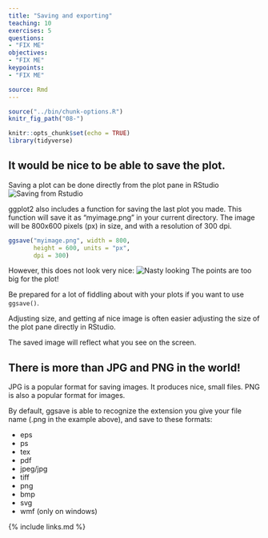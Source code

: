 ```yaml
---
title: "Saving and exporting"
teaching: 10
exercises: 5
questions:
- "FIX ME"
objectives:
- "FIX ME"
keypoints:
- "FIX ME"

source: Rmd
---
```


```r
source("../bin/chunk-options.R")
knitr_fig_path("08-")
```

```r
knitr::opts_chunk$set(echo = TRUE)
library(tidyverse)
```


## It would be nice to be able to save the plot.

Saving a plot can be done directly from the plot pane in
RStudio
![Saving from Rstudio](../fig/08-saving-plot.png)


ggplot2 also includes a function for saving the last plot
you made. This function will save it as "myimage.png" in your
current directory. The image will be 800x600 pixels (px) in size, and with a resolution of 300 dpi.
```r
ggsave("myimage.png", width = 800, 
       height = 600, units = "px",
       dpi = 300)
```

However, this does not look very nice:
![Nasty looking](../fig/myimage.png)
The points are too big for the plot!

Be prepared for a lot of fiddling about with your plots if
you want to use `ggsave()`. 

Adjusting size, and getting af nice image is often easier 
adjusting the size of the plot pane directly in RStudio. 

The saved image will reflect what you see on the screen.

## There is more than JPG and PNG in the world!
JPG is a popular format for saving images. It produces nice,
small files. PNG is also a popular format for images.

By default, ggsave is able to recognize the extension you
give your file name (.png in the example above), and save 
to these formats:

* eps
* ps
* tex
* pdf
* jpeg/jpg
* tiff
* png
* bmp
* svg
* wmf (only on windows)


{% include links.md %}
